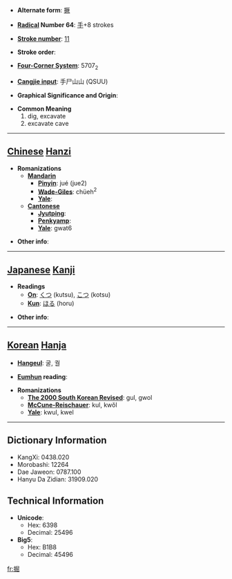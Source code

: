 * '''Alternate form''': [[撅]]

* '''[[Wiktionary:Chinese radical index| Radical]] Number 64''': [[Wiktionary:Chinese radical index 手|手]]+8 strokes

* '''[[Wiktionary:Chinese total strokes index|Stroke number]]''': [[Wiktionary:Chinese total strokes index 11|11]]

* '''Stroke order''': 

* '''[[Wiktionary:Chinese four corner index|Four-Corner System]]''': 5707<sub>2</sub>

* '''[[Wiktionary:Chinese Cangjie index|Cangjie input]]''': 手尸山山 (QSUU)

* '''Graphical Significance and Origin''': 

* '''Common Meaning'''
*#dig, excavate
*# excavate cave


----

== [[Chinese]] [[Hanzi]] ==

* '''Romanizations'''
** '''[[Mandarin]]'''
*** '''[[Pinyin]]''': jué (jue2)
*** '''[[Wade-Giles]]''': chüeh<sup>2</sup>
*** '''[[Yale]]''': 
** '''[[Cantonese]]'''
*** '''[[Jyutping]]''':
*** '''[[Penkyamp]]''': 
*** '''[[Yale]]''': gwat6

* '''Other info''': 

----

== [[Japanese]] [[Kanji]] ==

* '''Readings'''
** '''[[On]]''': [[くつ]] (kutsu), [[こつ]] (kotsu)
** '''[[Kun]]''': [[ほる]] (horu)

* '''Other info''':  

----

== [[Korean]] [[Hanja]] ==

* '''[[Hangeul]]''': 굴, 궐

* '''[[Eumhun]] reading''': 

* '''Romanizations'''
** '''[[The 2000 South Korean Revised Romanization|The 2000 South Korean Revised]]''': gul, gwol
** '''[[McCune-Reischauer]]''': kul, kwŏl
** '''[[Yale]]''': kwul, kwel

----

== Dictionary Information ==

* KangXi: 0438.020
* Morobashi: 12264
* Dae Jaweon: 0787.100
* Hanyu Da Zidian: 31909.020

== Technical Information ==

* '''Unicode''':
** Hex: 6398
** Decimal: 25496
* '''Big5''':
** Hex: B1B8
** Decimal: 45496

[[fr:掘]]